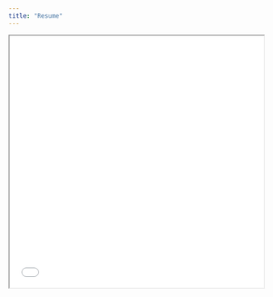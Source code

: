 ```yaml
---
title: "Resume"
---
```


<iframe src="Resume, Shady Shamy.pdf" width="100%" height="500px">

</iframe> 
